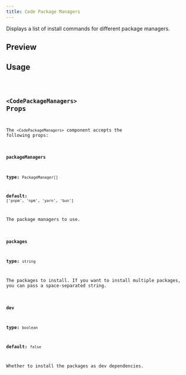 ```yaml
---
title: Code Package Managers
---
```



Displays a list of install commands for different package managers.

## Preview

<CodePackageManagersPreview />

## Usage

<Code code={CodePackageManagersContent} lang="jsx" />

## `<CodePackageManagers>` Props

The `<CodePackageManagers>` component accepts the following props:

### `packageManagers`

**type:** `PackageManager[]`

**default:** `['pnpm', 'npm', 'yarn', 'bun']`

The package managers to use.

### `packages`

**type:** `string`

The packages to install. If you want to install multiple packages, you can pass a space-separated string.

### `dev`

**type:** `boolean`

**default:** `false`

Whether to install the packages as dev dependencies.
